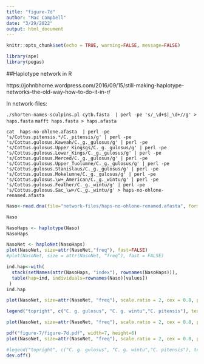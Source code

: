```yaml
---
title: "figure-7d"
author: "Mac Campbell"
date: "3/29/2022"
output: html_document
---
```


```r
knitr::opts_chunk$set(echo = TRUE, warning=FALSE, message=FALSE)
```

```r
library(ape)
library(pegas)
```

##Haplotype network in R

https://johnbhorne.wordpress.com/2016/09/15/still-making-haplotype-networks-the-old-way-how-to-do-it-in-r/

In network-files:     

`./shorten-names-sculpins.pl cytb.fasta  | perl -pe 's/_\d+$|_\d+//g' > haps.fasta`
`mafft haps.fasta > haps.afasta`     

`cat  haps-no-ohlone.afasta  | perl -pe 's/Cottus.pitensis.*/C._pitensis/g' | perl -pe 's/Cottus.gulosus.Kaweah/C._g._gulosus/g' | perl -pe 's/Cottus.gulosus.Upper_Kingsgs/C._g._gulosus/g' | perl -pe 's/Cottus.gulosus.Lower_Kings/C._g._gulosus/g' | perl -pe 's/Cottus.gulosus.Merced/C._g._gulosus/g' | perl -pe 's/Cottus.gulosus.Upper_Tuolumne/C._g._gulosus/g' | perl -pe 's/Cottus.gulosus.Stanislaus/C._g._gulosus/g' | perl -pe 's/Cottus.gulosus.Mokelumne/C._g._gulosus/g' | perl -pe 's/Cottus.gulosus.\w+_American/C._g._wintu/g' | perl -pe 's/Cottus.gulosus.Feather/C._g._wintu/g' | perl -pe 's/Cottus.gulosus.Sac_\w+/C._g._wintu/g' > haps-no-ohlone-renamed.afasta`      

```r
Naso<-read.dna(file="network-files/haps-no-ohlone-renamed.afasta", format="fasta")

Naso
```

```r
NasoHaps <- haplotype(Naso)
NasoHaps
```


```r
NasoNet <- haploNet(NasoHaps)
plot(NasoNet, size=attr(NasoNet,"freq"), fast=FALSE)
#plot(NasoNet, size = attr(NasoNet, “freq”), fast = FALSE)
```

```r
ind.hap<-with(
  stack(setNames(attr(NasoHaps, "index"), rownames(NasoHaps))),
  table(hap=ind, individuals=rownames(Naso)[values])
 )
ind.hap
```

```r
plot(NasoNet, size=attr(NasoNet, "freq"), scale.ratio = 2, cex = 0.8, pie=ind.hap, labels = FALSE)

legend("topright", c("C. g. gulosus", "C. g. wintu","C. pitensis"), text.col=2:5)
```

     
```r
plot(NasoNet, size=attr(NasoNet, "freq"), scale.ratio = 2, cex = 0.8, pie=ind.hap, labels = FALSE, bg = c("#DE9E66","#439AB0","#ACCC66"))
```

     
```r
pdf("figure-7/figure-7d.pdf", width=7, height=6)
plot(NasoNet, size=attr(NasoNet, "freq"), scale.ratio = 2, cex = 0.8, pie=ind.hap, labels = FALSE, bg = c("#DE9E66","#439AB0","#ACCC66"))

#legend("topright", c("C. g. gulosus", "C. g. wintu","C. pitensis"), text.col=2:5)
dev.off()
```



     